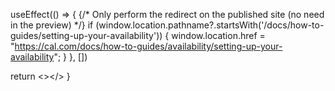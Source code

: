 
  useEffect(() => {
    {/* Only perform the redirect on the published site (no need in the preview) */}
    if (window.location.pathname?.startsWith('/docs/how-to-guides/setting-up-your-availability')) {
      window.location.href = "https://cal.com/docs/how-to-guides/availability/setting-up-your-availability";
    }
  }, [])
  
  return <></>
}

<Redirect />
